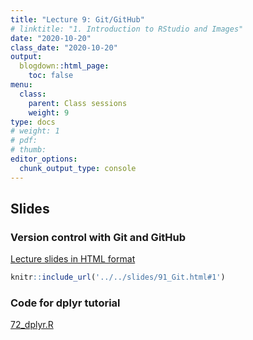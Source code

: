 ```yaml
---
title: "Lecture 9: Git/GitHub"
# linktitle: "1. Introduction to RStudio and Images"
date: "2020-10-20"
class_date: "2020-10-20"
output:
  blogdown::html_page:
    toc: false
menu:
  class:
    parent: Class sessions
    weight: 9
type: docs
# weight: 1 
# pdf: 
# thumb: 
editor_options: 
  chunk_output_type: console
---
```


## Slides

### Version control with Git and GitHub

<a href="../../slides/91_Git#1" target="_blank">Lecture slides in HTML format</a>

```r
knitr::include_url('../../slides/91_Git.html#1')
```

### Code for dplyr tutorial

<a href="../../slides/72_dplyr.R" target="_blank">72_dplyr.R</a>
